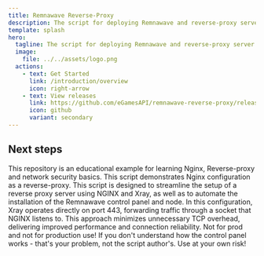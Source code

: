 ```yaml
---
title: Remnawave Reverse-Proxy
description: The script for deploying Remnawave and reverse-proxy server using Nginx
template: splash
hero:
  tagline: The script for deploying Remnawave and reverse-proxy server using Nginx
  image:
    file: ../../assets/logo.png
  actions:
    - text: Get Started
      link: /introduction/overview
      icon: right-arrow
    - text: View releases
      link: https://github.com/eGamesAPI/remnawave-reverse-proxy/releases
      icon: github
      variant: secondary
---
```



## Next steps

<CardGrid stagger>
	<Card title="Caution!" icon="error">
		This repository is an educational example for learning Nginx, Reverse-proxy and network security basics. This script demonstrates Nginx configuration as a reverse-proxy.
	</Card>
	<Card title="Server Uses Nginx Reverse-Proxy" icon="seti:powershell">
		This script is designed to streamline the setup of a reverse proxy server using NGINX and Xray, as well as to automate the installation of the Remnawave control panel and node.
	</Card>
	<Card title="Script's configuration" icon="seti:config">
		In this configuration, Xray operates directly on port 443, forwarding traffic through a socket that NGINX listens to. This approach minimizes unnecessary TCP overhead, delivering improved performance and connection reliability.
	</Card>
	<Card title="Attention!" icon="warning">
		Not for prod and not for production use! If you don't understand how the control panel works - that's your problem, not the script author's. Use at your own risk!
	</Card>
</CardGrid>
